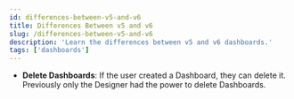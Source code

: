 ```yaml
---
id: differences-between-v5-and-v6
title: Differences Between v5 and v6
slug: /differences-between-v5-and-v6
description: 'Learn the differences between v5 and v6 dashboards.'
tags: ['dashboards']
---
```


- **Delete Dashboards**: If the user created a Dashboard, they can delete it. Previously only the Designer had the power to delete Dashboards.